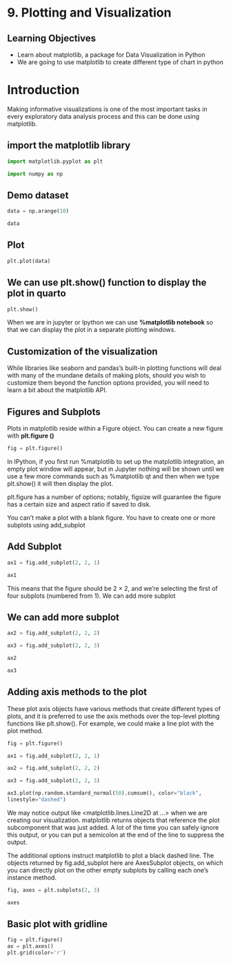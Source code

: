 # 9. Plotting and Visualization

## Learning Objectives
::: {.incremental}
- Learn about matplotlib, a package for Data Visualization in Python
- We are going to use matplotlib to create different type of chart in python
:::


# Introduction

Making informative visualizations is one of the most important tasks in every exploratory data analysis process and this can be done using matplotlib.


## import the matplotlib library
```python
import matplotlib.pyplot as plt

import numpy as np
```

## Demo dataset

```python
data = np.arange(10)

data
```

## Plot 
```python
plt.plot(data)
```

## We can use plt.show() function to display the plot in quarto
```python
plt.show()
```

When we are in jupyter or Ipython we can use **%matplotlib notebook** so that we can display the plot in a separate plotting windows.

## Customization of the visualization

While libraries like seaborn and pandas’s built-in plotting functions will deal with many of the mundane details of making plots, should you wish to customize them beyond the function options provided, you will need to learn a bit about the matplotlib API.


## Figures and Subplots
Plots in matplotlib reside within a Figure object. You can create a new figure with **plt.figure ()**

```python
fig = plt.figure()
```

In IPython, if you first run %matplotlib to set up the matplotlib integration, an empty plot window will appear, but in Jupyter nothing will be shown until we use a few more commands such as %matplotlib qt and then when we type plt.show() it will then display the plot.

plt.figure has a number of options; notably, figsize will guarantee the figure has a certain size and aspect ratio if saved to disk.

You can’t make a plot with a blank figure. You have to create one or more subplots using add_subplot

## Add Subplot
```python
ax1 = fig.add_subplot(2, 2, 1)

ax1

```
This means that the figure should be 2 × 2, and we’re selecting the first of four subplots (numbered from 1). We can add more subplot

## We can add more subplot
```python
ax2 = fig.add_subplot(2, 2, 2)

ax3 = fig.add_subplot(2, 2, 3)

ax2

ax3
```

## Adding axis methods to the plot
These plot axis objects have various methods that create different types of plots, and it is preferred to use the axis methods over the top-level plotting functions like plt.show(). For example, we could make a line plot with the plot method.

```python
fig = plt.figure()

ax1 = fig.add_subplot(2, 2, 1)

ax2 = fig.add_subplot(2, 2, 2)

ax3 = fig.add_subplot(2, 2, 3)

ax3.plot(np.random.standard_normal(50).cumsum(), color="black",
linestyle="dashed")

```


We may notice output like <matplotlib.lines.Line2D at …> when we are creating our visualization. matplotlib returns objects that reference the plot subcomponent that was just added. A lot of the time you can safely ignore this output, or you can put a semicolon at the end of the line to suppress the output.

The additional options instruct matplotlib to plot a black dashed line. The objects returned by fig.add_subplot here are AxesSubplot objects, on which you can directly plot on the other empty subplots by calling each one’s instance method.

```python
fig, axes = plt.subplots(2, 3)

axes
```

## Basic plot with gridline
```python
fig = plt.figure()
ax = plt.axes()
plt.grid(color='r')

```


